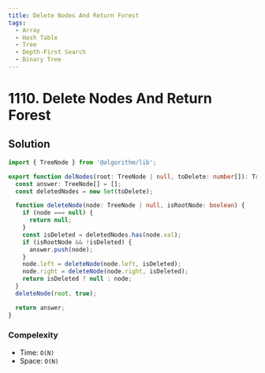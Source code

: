 ```yaml
---
title: Delete Nodes And Return Forest
tags:
  - Array
  - Hash Table
  - Tree
  - Depth-First Search
  - Binary Tree
---
```


# 1110. Delete Nodes And Return Forest

<Badges>
  <LevelBadge level="medium" />
  <TopicBadge name="Array" slug="array" />
  <TopicBadge name="Hash Table" slug="hash-table" />
  <TopicBadge name="Tree" slug="tree" />
  <TopicBadge name="Depth-First Search" slug="depth-first-search" />
  <TopicBadge name="Binary Tree" slug="binary-tree" />
</Badges>

## Solution

```typescript filename="solution.ts" copy
import { TreeNode } from '@algorithm/lib';

export function delNodes(root: TreeNode | null, toDelete: number[]): TreeNode[] {
  const answer: TreeNode[] = [];
  const deletedNodes = new Set(toDelete);

  function deleteNode(node: TreeNode | null, isRootNode: boolean) {
    if (node === null) {
      return null;
    }
    const isDeleted = deletedNodes.has(node.val);
    if (isRootNode && !isDeleted) {
      answer.push(node);
    }
    node.left = deleteNode(node.left, isDeleted);
    node.right = deleteNode(node.right, isDeleted);
    return isDeleted ? null : node;
  }
  deleteNode(root, true);

  return answer;
}
```

### Compelexity

- Time: `O(N)`
- Space: `O(N)`

<ProblemLink
  codingSite="leetcode"
  href="https://leetcode.com/problems/delete-nodes-and-return-forest"
  title="Delete Nodes And Return Forest"
/>
